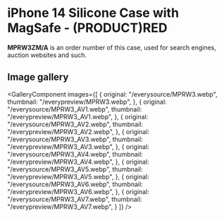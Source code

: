 
# iPhone 14 Silicone Case with MagSafe - (PRODUCT)RED

<Callout type='info' emoji='👉🏻'>**MPRW3ZM/A** is an order number of this case, used for search engines, auction websites and such.</Callout>

## Image gallery

<GalleryComponent
    images={[
      {
        original: "/everysource/MPRW3.webp",
        thumbnail: "/everypreview/MPRW3.webp",
      },
      {
        original: "/everysource/MPRW3_AV1.webp",
        thumbnail: "/everypreview/MPRW3_AV1.webp",
      },
      {
        original: "/everysource/MPRW3_AV2.webp",
        thumbnail: "/everypreview/MPRW3_AV2.webp",
      },
      {
        original: "/everysource/MPRW3_AV3.webp",
        thumbnail: "/everypreview/MPRW3_AV3.webp",
      },
      {
        original: "/everysource/MPRW3_AV4.webp",
        thumbnail: "/everypreview/MPRW3_AV4.webp",
      },
      {
        original: "/everysource/MPRW3_AV5.webp",
        thumbnail: "/everypreview/MPRW3_AV5.webp",
      },
      {
        original: "/everysource/MPRW3_AV6.webp",
        thumbnail: "/everypreview/MPRW3_AV6.webp",
      },
      {
        original: "/everysource/MPRW3_AV7.webp",
        thumbnail: "/everypreview/MPRW3_AV7.webp",
      }
    ]}
  />
